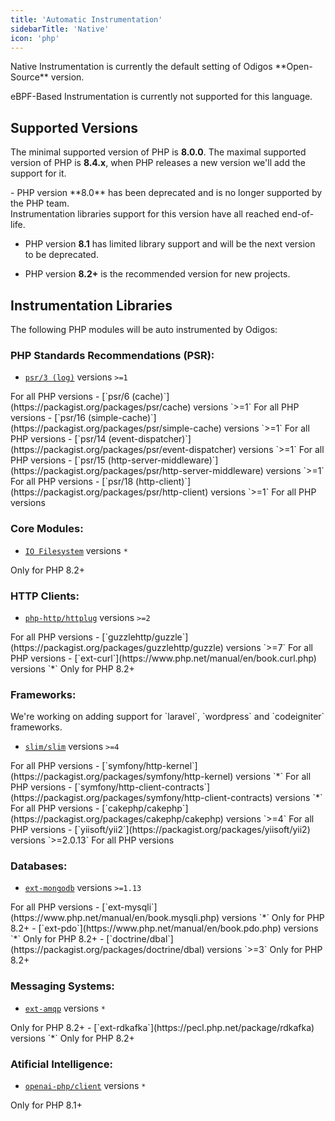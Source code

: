 ```yaml
---
title: 'Automatic Instrumentation'
sidebarTitle: 'Native'
icon: 'php'
---
```


<Info>
  Native Instrumentation is currently the default setting of Odigos **Open-Source** version.

  eBPF-Based Instrumentation is currently not supported for this language.
</Info>

## Supported Versions

The minimal supported version of PHP is **8.0.0**.
The maximal supported version of PHP is **8.4.x**, when PHP releases a new version we'll add the support for it.

<Warning>
  - PHP version **8.0** has been deprecated and is no longer supported by the PHP team.<br />
    Instrumentation libraries support for this version have all reached end-of-life.

  - PHP version **8.1** has limited library support and will be the next version to be deprecated.

  - PHP version **8.2+** is the recommended version for new projects.
</Warning>

## Instrumentation Libraries

The following PHP modules will be auto instrumented by Odigos:

### PHP Standards Recommendations (PSR):

- [`psr/3 (log)`](https://packagist.org/packages/psr/log) versions `>=1`
<Check>
  For all PHP versions
</Check>
- [`psr/6 (cache)`](https://packagist.org/packages/psr/cache) versions `>=1`
<Check>
  For all PHP versions
</Check>
- [`psr/16 (simple-cache)`](https://packagist.org/packages/psr/simple-cache) versions `>=1`
<Check>
  For all PHP versions
</Check>
- [`psr/14 (event-dispatcher)`](https://packagist.org/packages/psr/event-dispatcher) versions `>=1`
<Check>
  For all PHP versions
</Check>
- [`psr/15 (http-server-middleware)`](https://packagist.org/packages/psr/http-server-middleware) versions `>=1`
<Check>
  For all PHP versions
</Check>
- [`psr/18 (http-client)`](https://packagist.org/packages/psr/http-client) versions `>=1`
<Check>
  For all PHP versions
</Check>

### Core Modules:

- [`IO Filesystem`](https://www.php.net/manual/en/book.filesystem.php) versions `*`
<Warning>
  Only for PHP 8.2+
</Warning>

### HTTP Clients:

- [`php-http/httplug`](https://packagist.org/packages/php-http/httplug) versions `>=2`
<Check>
  For all PHP versions
</Check>
- [`guzzlehttp/guzzle`](https://packagist.org/packages/guzzlehttp/guzzle) versions `>=7`
<Check>
  For all PHP versions
</Check>
- [`ext-curl`](https://www.php.net/manual/en/book.curl.php) versions `*`
<Warning>
  Only for PHP 8.2+
</Warning>

### Frameworks:

<Info>
  We're working on adding support for `laravel`, `wordpress` and `codeigniter` frameworks.
</Info>

- [`slim/slim`](https://packagist.org/packages/slim/slim) versions `>=4`
<Check>
  For all PHP versions
</Check>
- [`symfony/http-kernel`](https://packagist.org/packages/symfony/http-kernel) versions `*`
<Check>
  For all PHP versions
</Check>
- [`symfony/http-client-contracts`](https://packagist.org/packages/symfony/http-client-contracts) versions `*`
<Check>
  For all PHP versions
</Check>
- [`cakephp/cakephp`](https://packagist.org/packages/cakephp/cakephp) versions `>=4`
<Check>
  For all PHP versions
</Check>
- [`yiisoft/yii2`](https://packagist.org/packages/yiisoft/yii2) versions `>=2.0.13`
<Check>
  For all PHP versions
</Check>

### Databases:

- [`ext-mongodb`](https://www.php.net/manual/en/book.mongodb.php) versions `>=1.13`
<Check>
  For all PHP versions
</Check>
- [`ext-mysqli`](https://www.php.net/manual/en/book.mysqli.php) versions `*`
<Warning>
  Only for PHP 8.2+
</Warning>
- [`ext-pdo`](https://www.php.net/manual/en/book.pdo.php) versions `*`
<Warning>
  Only for PHP 8.2+
</Warning>
- [`doctrine/dbal`](https://packagist.org/packages/doctrine/dbal) versions `>=3`
<Warning>
  Only for PHP 8.2+
</Warning>

### Messaging Systems:

- [`ext-amqp`](https://pecl.php.net/package/amqp) versions `*`
<Warning>
  Only for PHP 8.2+
</Warning>
- [`ext-rdkafka`](https://pecl.php.net/package/rdkafka) versions `*`
<Warning>
  Only for PHP 8.2+
</Warning>

### Atificial Intelligence:

- [`openai-php/client`](https://packagist.org/packages/openai-php/client) versions `*`
<Warning>
  Only for PHP 8.1+
</Warning>

